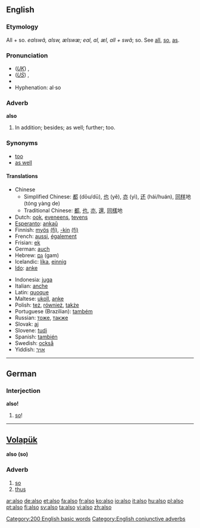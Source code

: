 ==English==

{{rank|just|while|again|145|also|away|against|though}}

===Etymology===
All + so. {{OE.}} ''ealswâ, alsw, ælswæ; eal, al, æl, all + swâ''; so. See [[all]], [[so]], [[as]].

===Pronunciation===
*(''[[Received Pronunciation|UK]]'') {{IPA|/ˈɔːlsəʊ/}}, {{SAMPA|/"O:ls@U/}}
*(''[[General American|US]]'') {{IPA|/ˈɔːlsoʊ/}}, {{SAMPA|/"O:lsoU/}}
*{{audio|en-us-also.ogg|Audio (US)}}
*Hyphenation: al&middot;so

===Adverb===
'''also'''
#In addition; besides; as well; further; too.

===Synonyms===
*[[too]]
*[[as well]]

====Translations====
{{top}}
*Chinese
**Simplified Chinese: [[都]] (dōu/dū), [[也]] (yě), [[亦]] (yì), [[还]] (hái/huán), [[同样]]地 (tóng yàng de)
**Traditional Chinese: [[都]], [[也]], [[亦]], [[還]], [[同樣]]地
*Dutch: [[ook]], [[eveneens]], [[tevens]]
*[[Esperanto]]: [[ankaŭ]]
*Finnish: [[myös]] [[:fi:myös|(fi)]], [[-kin#Finnish|-kin]] [[:fi:-kin|(fi)]]
*French: [[aussi]], [[également]]
*Frisian: [[ek]]
*German: [[auch]]
*Hebrew: [[גם]] (gam)
*Icelandic: [[líka]], [[einnig]]
*[[Ido]]: [[anke]]
{{mid}}
*Indonesia: [[juga]]
*Italian: [[anche]]
*Latin: [[quoque]]
*Maltese: [[ukoll]], [[anke]]
*Polish: [[też]], [[również]], [[także]]
*Portuguese (Brazilian): [[também]]
*Russian: [[тоже]], [[также]]
*Slovak: [[aj]]
*Slovene: [[tudi]]
*Spanish: [[también]]
*Swedish: [[också]]
*Yiddish: [[אויך]]
{{bottom}}

----

==German==

===Interjection===
'''also!'''
# [[so]]!
----

==[[Volapük]]== 
'''also (so) '''
===Adverb===
# [[so]]
# [[thus]]

[[Category:200 English basic words]]
[[Category:English conjunctive adverbs]]

[[ar:also]]
[[de:also]]
[[et:also]]
[[fa:also]]
[[fr:also]]
[[ko:also]]
[[io:also]]
[[it:also]]
[[hu:also]]
[[pl:also]]
[[pt:also]]
[[fi:also]]
[[sv:also]]
[[ta:also]]
[[vi:also]]
[[zh:also]]